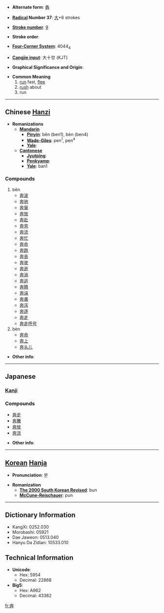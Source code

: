 * '''Alternate form''': [[犇]]

* '''[[Wiktionary:Chinese radical index| Radical]] Number 37''': [[Wiktionary:Chinese radical index 大|大]]+6 strokes

* '''[[Wiktionary:Chinese total strokes index|Stroke number]]''': [[Wiktionary:Chinese total strokes index 9|9]]

* '''Stroke order''': 

* '''[[Wiktionary:Chinese four corner index|Four-Corner System]]''': 4044<sub>4</sub>

* '''[[Wiktionary:Chinese Cangjie index|Cangjie input]]''': 大十廿 (KJT)

* '''Graphical Significance and Origin''': 

* '''Common Meaning'''
*# [[run]] fast, [[flee]]
*# [[rush]] about
*# run


----

== Chinese [[Hanzi]] ==

* '''Romanizations'''
** '''[[Mandarin]]'''
*** '''[[Pinyin]]''': bēn (ben1), bèn (ben4)
*** '''[[Wade-Giles]]''': pen<sup>1</sup>, pen<sup>4</sup>
*** '''[[Yale]]''': 
** '''[[Cantonese]]'''
*** '''[[Jyutping]]''':
*** '''[[Penkyamp]]''': 
*** '''[[Yale]]''': ban1

===Compounds===
#bēn
#*[[奔波]]
#*[[奔驰]]
#*[[奔窜]]
#*[[奔放]]
#*[[奔赴]]
#*[[奔劳]]
#*[[奔流]]
#*[[奔忙]]
#*[[奔命]]
#*[[奔跑]]
#*[[奔丧]]
#*[[奔驶]]
#*[[奔逝]]
#*[[奔淌]]
#*[[奔逃]]
#*[[奔腾]]
#*[[奔湍]]
#*[[奔袭]]
#*[[奔泻]]
#*[[奔逐]]
#*[[奔走]]
#*[[奔走呼号]]
#bèn
#*[[奔命]]
#*[[奔上]]
#*[[奔头儿]]

* '''Other info''': 

----

==Japanese==
===[[Kanji]]===
{{kanji|on readings=[[ほん]] (hon)|kun readings=[[はしる]] (hashiru)}}

===Compounds===
*[[奔走]]
*[[奔騰]]
*[[奔放]]
*[[奔流]]

* '''Other info''':  

----

== [[Korean]] [[Hanja]] ==

* '''Pronunciation''': 분

* '''Romanization'''
** '''[[The 2000 South Korean Revised Romanization|The 2000 South Korean Revised]]''': bun
** '''[[McCune-Reischauer]]''': pun

----

== Dictionary Information ==

* KangXi: 0252.030
* Morobashi: 05921
* Dae Jaweon: 0513.040
* Hanyu Da Zidian: 10533.010

== Technical Information ==

* '''Unicode''':
** Hex: 5954
** Decimal: 22868
* '''Big5''':
** Hex: A962
** Decimal: 43362

[[fr:奔]]